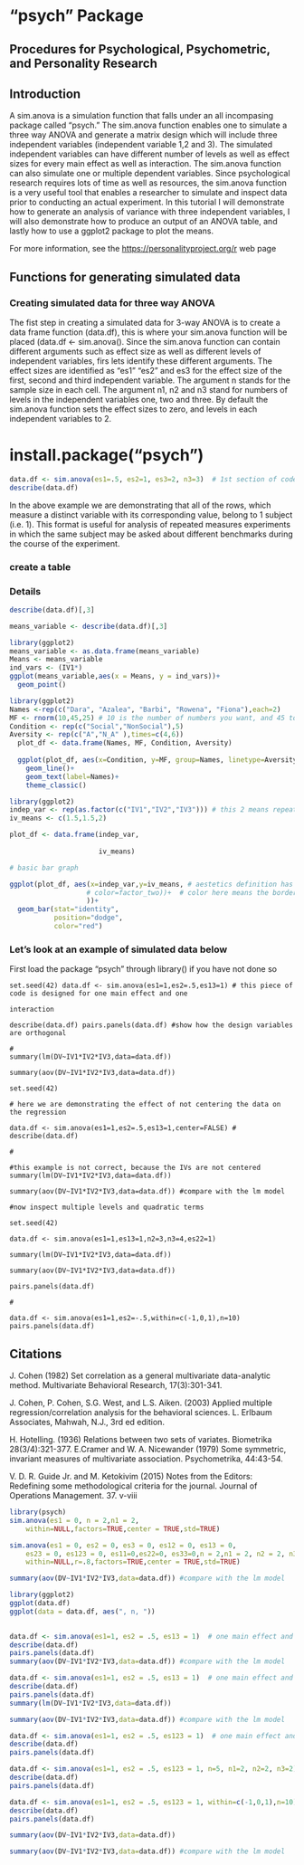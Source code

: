 
# "psych" Package

## Procedures for Psychological, Psychometric, and Personality Research

## Introduction

A sim.anova is a simulation function that falls under an all incompasing package called "psych." The sim.anova function enables one to simulate a three way ANOVA and generate a matrix design which will include three independent variables (independent variable 1,2 and 3). The simulated independent variables can have different number of levels as well as effect sizes for every main effect as well as interaction. The sim.anova function can also simulate one or multiple dependent variables. Since psychological research requires lots of time as well as resources, the sim.anova function is a very useful tool that enables a researcher to simulate and inspect data prior to conducting an actual experiment. In this tutorial I will demonstrate how to generate an analysis of variance with three independent variables, I will also demonstrate how to produce an output of an ANOVA table, and lastly how to use a ggplot2 package to plot the means. 



 For more information, see the <https://personalityproject.org/r> web page

## Functions for generating simulated data




### Creating simulated data for three way ANOVA

The fist step in creating a simulated data for 3-way ANOVA is to create a data frame function (data.df), this is where your sim.anova function will be placed (data.df <- sim.anova(). Since the sim.anova function can contain different arguments such as effect size as well as different levels of independent variables, firs lets identify these different arguments. The effect sizes are identified as "es1" "es2" and es3 for the effect size of the first, second and third  independent variable. The argument n stands for the sample size in each cell. The argument n1, n2 and n3 stand for numbers of levels in the independent variables one, two and three. By default the sim.anova function sets the effect sizes to zero, and levels in each independent variables to 2. 

# install.package("psych")
```r
data.df <- sim.anova(es1=.5, es2=1, es3=2, n3=3)  # 1st section of code
describe(data.df)

```
In the above example we are demonstrating that all of the rows, which measure a distinct variable with its corresponding value, belong to 1 subject (i.e. 1). This format is useful for analysis of repeated measures experiments in which the same subject may be asked about different benchmarks during the course of the experiment.

### create a table

###  Details 

```r
describe(data.df)[,3]
```

```r
means_variable <- describe(data.df)[,3]
```


```r
library(ggplot2)
means_variable <- as.data.frame(means_variable)
Means <- means_variable
ind_vars <- (IV1*)
ggplot(means_variable,aes(x = Means, y = ind_vars))+ 
  geom_point() 
```


```r
library(ggplot2)
Names <-rep(c("Dara", "Azalea", "Barbi", "Rowena", "Fiona"),each=2)
MF <- rnorm(10,45,25) # 10 is the number of numbers you want, and 45 to 25 is the range
Condition <- rep(c("Social","NonSocial"),5)
Aversity <- rep(c("A","N_A" ),times=c(4,6))
  plot_df <- data.frame(Names, MF, Condition, Aversity)
  
  ggplot(plot_df, aes(x=Condition, y=MF, group=Names, linetype=Aversity))+
    geom_line()+
    geom_text(label=Names)+
    theme_classic()

```


```r
library(ggplot2)
indep_var <- rep(as.factor(c("IV1","IV2","IV3"))) # this 2 means repeat ABC twice
iv_means <- c(1.5,1.5,2)

plot_df <- data.frame(indep_var,
                  
                      iv_means)

# basic bar graph

ggplot(plot_df, aes(x=indep_var,y=iv_means, # aestetics definition has gotten 
                   # color=factor_two))+  # color here means the border collor
                   ))+
  geom_bar(stat="identity", 
           position="dodge",
           color="red")

```






### Let’s look at an example of simulated data below

First load the package “psych” through library() if you have not done so

```
set.seed(42) data.df <- sim.anova(es1=1,es2=.5,es13=1) # this piece of code is designed for one main effect and one 

interaction 

describe(data.df) pairs.panels(data.df) #show how the design variables are orthogonal 

# 
summary(lm(DV~IV1*IV2*IV3,data=data.df)) 

summary(aov(DV~IV1*IV2*IV3,data=data.df)) 

set.seed(42) 

# here we are demonstrating the effect of not centering the data on the regression 

data.df <- sim.anova(es1=1,es2=.5,es13=1,center=FALSE) # describe(data.df) 

# 

#this example is not correct, because the IVs are not centered summary(lm(DV~IV1*IV2*IV3,data=data.df)) 

summary(aov(DV~IV1*IV2*IV3,data=data.df)) #compare with the lm model 

#now inspect multiple levels and quadratic terms 

set.seed(42) 

data.df <- sim.anova(es1=1,es13=1,n2=3,n3=4,es22=1) 

summary(lm(DV~IV1*IV2*IV3,data=data.df)) 

summary(aov(DV~IV1*IV2*IV3,data=data.df)) 

pairs.panels(data.df) 

# 

data.df <- sim.anova(es1=1,es2=-.5,within=c(-1,0,1),n=10) pairs.panels(data.df)

```
## Citations

J. Cohen (1982) Set correlation as a general multivariate data-analytic method. Multivariate Behavioral Research, 17(3):301-341.

J. Cohen, P. Cohen, S.G. West, and L.S. Aiken. (2003) Applied multiple regression/correlation analysis for the behavioral sciences. L. Erlbaum Associates, Mahwah, N.J., 3rd ed edition.

H. Hotelling. (1936) Relations between two sets of variates. Biometrika 28(3/4):321-377. E.Cramer and W. A. Nicewander (1979) Some symmetric, invariant measures of multivariate association. Psychometrika, 44:43-54.

V. D. R. Guide Jr. and M. Ketokivim (2015) Notes from the Editors: Redefining some methodological criteria for the journal. Journal of Operations Management. 37. v-viii

```r
library(psych)
sim.anova(es1 = 0, n = 2,n1 = 2, 
    within=NULL,factors=TRUE,center = TRUE,std=TRUE)
```


```r
sim.anova(es1 = 0, es2 = 0, es3 = 0, es12 = 0, es13 = 0,
    es23 = 0, es123 = 0, es11=0,es22=0, es33=0,n = 2,n1 = 2, n2 = 2, n3 = 2, 
    within=NULL,r=.8,factors=TRUE,center = TRUE,std=TRUE)
```




```r
summary(aov(DV~IV1*IV2*IV3,data=data.df)) #compare with the lm model

```


```r
library(ggplot2)
ggplot(data.df)
ggplot(data = data.df, aes(", n, ")) 
  
```






```r
data.df <- sim.anova(es1=1, es2 = .5, es13 = 1)  # one main effect and one interaction
describe(data.df)
pairs.panels(data.df)
summary(aov(DV~IV1*IV2*IV3,data=data.df)) #compare with the lm model

```

```r
data.df <- sim.anova(es1=1, es2 = .5, es13 = 1)  # one main effect and one interaction
describe(data.df)
pairs.panels(data.df)
summary(lm(DV~IV1*IV2*IV3,data=data.df))

summary(aov(DV~IV1*IV2*IV3,data=data.df)) #compare with the lm model

```





```r
data.df <- sim.anova(es1=1, es2 = .5, es123 = 1)  # one main effect and one interaction
describe(data.df)
pairs.panels(data.df)
```

```r
data.df <- sim.anova(es1=1, es2 = .5, es123 = 1, n=5, n1=2, n2=2, n3=2)  # one main effect and one interaction
describe(data.df)
pairs.panels(data.df)
```



```r
data.df <- sim.anova(es1=1, es2 = .5, es123 = 1, within=c(-1,0,1),n=10) # one main effect and one interaction
describe(data.df)
pairs.panels(data.df)

```

```r
summary(aov(DV~IV1*IV2*IV3,data=data.df))

summary(aov(DV~IV1*IV2*IV3,data=data.df)) #compare with the lm model

```


